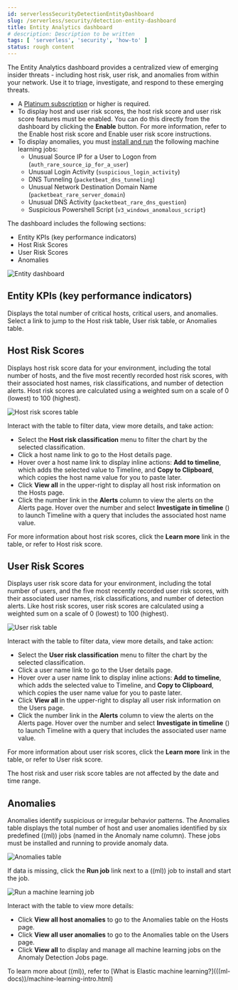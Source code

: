 ```yaml
---
id: serverlessSecurityDetectionEntityDashboard
slug: /serverless/security/detection-entity-dashboard
title: Entity Analytics dashboard
# description: Description to be written
tags: [ 'serverless', 'security', 'how-to' ]
status: rough content
---
```



<RoughContent />

<div id="detection-entity-dashboard"></div>

The Entity Analytics dashboard provides a centralized view of emerging insider threats - including host risk, user risk, and anomalies from within your network. Use it to triage, investigate, and respond to these emerging threats.

<DocCallOut title="Requirements">

* A [Platinum subscription](https://www.elastic.co/pricing/) or higher is required.
* To display host and user risk scores, the host risk score and user risk score features must be enabled. You can do this directly from the dashboard by clicking the **Enable** button. For more information, refer to the <DocLink id="serverlessSecurityHostRiskScore" section="enable-host-risk-score">Enable host risk score</DocLink> and <DocLink id="serverlessSecurityUserRiskScore" section="enable-user-risk-score">Enable user risk score</DocLink> instructions.
* To display anomalies, you must [install and run](((ml-docs))/ml-ad-run-jobs.html) the following machine learning jobs: 
    * Unusual Source IP for a User to Logon from (`auth_rare_source_ip_for_a_user`)
    * Unusual Login Activity (`suspicious_login_activity`)
    * DNS Tunneling (`packetbeat_dns_tunneling`)
    * Unusual Network Destination Domain Name (`packetbeat_rare_server_domain`)
    * Unusual DNS Activity (`packetbeat_rare_dns_question`)
    * Suspicious Powershell Script (`v3_windows_anomalous_script`)

</DocCallOut>

The dashboard includes the following sections:

* <DocLink id="serverlessSecurityDetectionEntityDashboard" section="entity-kpis-key-performance-indicators">Entity KPIs (key performance indicators)</DocLink>
* <DocLink id="serverlessSecurityDetectionEntityDashboard" section="host-risk-scores">Host Risk Scores</DocLink>
* <DocLink id="serverlessSecurityDetectionEntityDashboard" section="user-risk-scores">User Risk Scores</DocLink>
* <DocLink id="serverlessSecurityDetectionEntityDashboard" section="anomalies">Anomalies</DocLink> 

![Entity dashboard](../images/detection-entity-dashboard/-dashboards-entity-dashboard.png)

<div id="entity-kpis"></div>

## Entity KPIs (key performance indicators)

Displays the total number of critical hosts, critical users, and anomalies. Select a link to jump to the Host risk table, User risk table, or Anomalies table. 

<div id="entity-host-risk-scores"></div>

## Host Risk Scores

Displays host risk score data for your environment, including the total number of hosts, and the five most recently recorded host risk scores, with their associated host names, risk classifications, and number of detection alerts. Host risk scores are calculated using a weighted sum on a scale of 0 (lowest) to 100 (highest). 

![Host risk scores table](../images/detection-entity-dashboard/-dashboards-host-score-data.png)

Interact with the table to filter data, view more details, and take action: 

* Select the **Host risk classification** menu to filter the chart by the selected classification. 
* Click a host name link to go to the Host details page.
* Hover over a host name link to display inline actions: **Add to timeline**, which adds the selected value to Timeline, and **Copy to Clipboard**, which copies the host name value for you to paste later. 
* Click **View all** in the upper-right to display all host risk information on the Hosts page. 
* Click the number link in the **Alerts** column to view the alerts on the Alerts page. Hover over the number and select **Investigate in timeline** (<DocIcon type="timeline" title="Timeline" />) to launch Timeline with a query that includes the associated host name value.

For more information about host risk scores, click the **Learn more** link in the table, or refer to <DocLink id="serverlessSecurityHostRiskScore">Host risk score</DocLink>. 

<div id="entity-user-risk-scores"></div>

## User Risk Scores

Displays user risk score data for your environment, including the total number of users, and the five most recently recorded user risk scores, with their associated user names, risk classifications, and number of detection alerts. Like host risk scores, user risk scores are calculated using a weighted sum on a scale of 0 (lowest) to 100 (highest). 

![User risk table](../images/detection-entity-dashboard/-dashboards-user-score-data.png)

Interact with the table to filter data, view more details, and take action:

* Select the **User risk classification** menu to filter the chart by the selected classification. 
* Click a user name link to go to the User details page. 
* Hover over a user name link to display inline actions: **Add to timeline**, which adds the selected value to Timeline, and **Copy to Clipboard**, which copies the user name value for you to paste later. 
* Click **View all** in the upper-right to display all user risk information on the Users page. 
* Click the number link in the **Alerts** column to view the alerts on the Alerts page. Hover over the number and select **Investigate in timeline** (<DocIcon type="timeline" title="Timeline" />) to launch Timeline with a query that includes the associated user name value.

For more information about user risk scores, click the **Learn more** link in the table, or refer to <DocLink id="serverlessSecurityUserRiskScore">User risk score</DocLink>. 

<DocCallOut title="Note">
The host risk and user risk score tables are not affected by the date and time range. 
</DocCallOut>

<div id="entity-anomalies"></div>

## Anomalies

Anomalies identify suspicious or irregular behavior patterns. The Anomalies table displays the total number of host and user anomalies identified by six predefined ((ml)) jobs (named in the Anomaly name column). These jobs must be installed and running to provide anomaly data.   

![Anomalies table](../images/detection-entity-dashboard/-dashboards-anomalies-table.png)

If data is missing, click the **Run job** link next to a ((ml)) job to install and start the job. 

![Run a machine learning job](../images/detection-entity-dashboard/-dashboards-run-job.png)

Interact with the table to view more details:

* Click **View all host anomalies** to go to the Anomalies table on the Hosts page.
* Click **View all user anomalies** to go to the Anomalies table on the Users page.
* Click **View all** to display and manage all machine learning jobs on the Anomaly Detection Jobs page. 

<DocCallOut title="Tip">
To learn more about ((ml)), refer to [What is Elastic machine learning?](((ml-docs))/machine-learning-intro.html) 
</DocCallOut>

